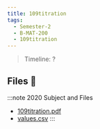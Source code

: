 ```yaml
---
title: 109titration
tags:
  - Semester-2
  - B-MAT-200
  - 109titration
---
```

> Timeline: ?


## Files 📂

:::note 2020 Subject and Files
- [109titration.pdf](https://github.com/Studio-17/Epitech-Subjects/raw/main/Semester-2/B-MAT-200/109titration/109titration.pdf)
- [values.csv](https://github.com/Studio-17/Epitech-Subjects/raw/main/Semester-2/B-MAT-200/109titration/values.csv)
:::

